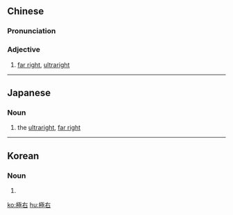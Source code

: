 {{also|极右}}
==Chinese==
{{zh-forms|s=极右}}

===Pronunciation===
{{zh-pron
|m=jíyòu
|c=gik6 jau6
|cat=a
}}

===Adjective===
{{zh-adj}}

# [[far right]], [[ultraright]]

----

==Japanese==
{{ja-kanjitab|きょく|う|yomi=on}}

===Noun===
{{ja-noun|きょく.う}}

# the [[ultraright]], [[far right]] {{gloss|extremely right-wing}}

----

==Korean==
{{ko-hanjatab}}

===Noun===
{{ko-noun|hj|hangeul=극우}}

# {{hanja form of|극우|[[far right]], [[ultraright]]}}

[[ko:極右]]
[[hu:極右]]